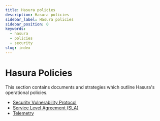 ```yaml
---
title: Hasura policies
description: Hasura policies
sidebar_label: Hasura policies
sidebar_position: 0
keywords:
  - hasura
  - policies
  - security
slug: index
---
```



# <Policies /> Hasura Policies

This section contains documents and strategies which outline Hasura's operational policies.

- [Security Vulnerability Protocol](/policies/security-disclosure.mdx)
- [Service Level Agreement (SLA)](/policies/sla.mdx)
- [Telemetry](/policies/telemetry.mdx)
